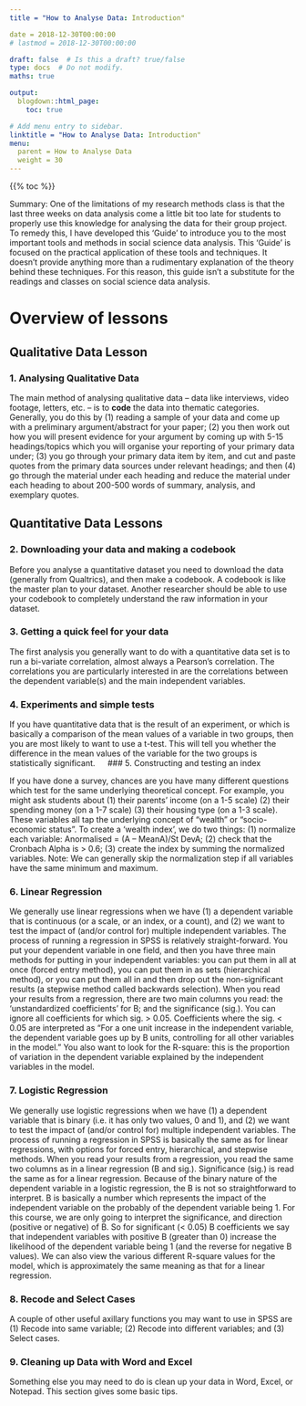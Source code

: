 ```yaml
---
title = "How to Analyse Data: Introduction"

date = 2018-12-30T00:00:00
# lastmod = 2018-12-30T00:00:00

draft: false  # Is this a draft? true/false
type: docs  # Do not modify.
maths: true

output:
  blogdown::html_page:
    toc: true

# Add menu entry to sidebar.
linktitle = "How to Analyse Data: Introduction"
menu:
  parent = How to Analyse Data
  weight = 30
---
```


{{% toc %}}

Summary: One of the limitations of my research methods class is that the last three weeks on data analysis come a little bit too late for students to properly use this knowledge for analysing the data for their group project. To remedy this, I have developed this ‘Guide’ to introduce you to the most important tools and methods in social science data analysis. This ‘Guide’ is focused on the practical application of these tools and techniques. It doesn’t provide anything more than a rudimentary explanation of the theory behind these techniques. For this reason, this guide isn’t a substitute for the readings and classes on social science data analysis.


# Overview of lessons

## Qualitative Data Lesson

### 1. Analysing Qualitative Data

The main method of analysing qualitative data – data like interviews, video footage, letters, etc. – is to **code** the data into thematic categories. Generally, you do this by (1) reading a sample of your data and come up with a preliminary argument/abstract for your paper; (2) you then work out how you will present evidence for your argument by coming up with 5-15 headings/topics which you will organise your reporting of your primary data under; (3) you go through your primary data item by item, and cut and paste quotes from the primary data sources under relevant headings; and then (4) go through the material under each heading and reduce the material under each heading to about 200-500 words of summary, analysis, and exemplary quotes.

## Quantitative Data Lessons

### 2. Downloading your data and making a codebook

Before you analyse a quantitative dataset you need to download the data (generally from Qualtrics), and then make a codebook. A codebook is like the master plan to your dataset. Another researcher should be able to use your codebook to completely understand the raw information in your dataset.

### 3. Getting a quick feel for your data

The first analysis you generally want to do with a quantitative data set is to run a bi-variate correlation, almost always a Pearson’s correlation. The correlations you are particularly interested in are the correlations between the dependent variable(s) and the main independent variables. 

### 4. Experiments and simple tests

If you have quantitative data that is the result of an experiment, or which is basically a comparison of the mean values of a variable in two groups, then you are most likely to want to use a t-test. This will tell you whether the difference in the mean values of the variable for the two groups is statistically significant. 
 
###  5. Constructing and testing an index

If you have done a survey, chances are you have many different questions which test for the same underlying theoretical concept. For example, you might ask students about (1) their parents’ income (on a 1-5 scale) (2) their spending money (on a 1-7 scale) (3) their housing type (on a 1-3 scale). These variables all tap the underlying concept of “wealth” or “socio-economic status”. To create a ‘wealth index’, we do two things: (1) normalize each variable: Anormalised = (A – MeanA)/St DevA; (2) check that the Cronbach Alpha is > 0.6; (3) create the index by summing the normalized variables. Note: We can generally skip the normalization step if all variables have the same minimum and maximum.

###  6. Linear Regression

We generally use linear regressions when we have (1) a dependent variable that is continuous (or a scale, or an index, or a count), and (2) we want to test the impact of (and/or control for) multiple independent variables. The process of running a regression in SPSS is relatively straight-forward. You put your dependent variable in one field, and then you have three main methods for putting in your independent variables: you can put them in all at once (forced entry method), you can put them in as sets (hierarchical method), or you can put them all in and then drop out the non-significant results (a stepwise method called backwards selection). When you read your results from a regression, there are two main columns you read: the ‘unstandardized coefficients’ for B; and the significance (sig.). You can ignore all coefficients for which sig. > 0.05. Coefficients where the sig. < 0.05 are interpreted as “For a one unit increase in the independent variable, the dependent variable goes up by B units, controlling for all other variables in the model.” You also want to look for the R-square: this is the proportion of variation in the dependent variable explained by the independent variables in the model.

###  7. Logistic Regression

We generally use logistic regressions when we have (1) a dependent variable that is binary (i.e. it has only two values, 0 and 1), and (2) we want to test the impact of (and/or control for) multiple independent variables. The process of running a regression in SPSS is basically the same as for linear regressions, with options for forced entry, hierarchical, and stepwise methods. When you read your results from a regression, you read the same two columns as in a linear regression (B and sig.). Significance (sig.) is read the same as for a linear regression. Because of the binary nature of the dependent variable in a logistic regression, the B is not so straightforward to interpret. B is basically a number which represents the impact of the independent variable on the probably of the dependent variable being 1. For this course, we are only going to interpret the significance, and direction (positive or negative) of B. So for significant (< 0.05) B coefficients we say that independent variables with positive B (greater than 0) increase the likelihood of the dependent variable being 1 (and the reverse for negative B values). We can also view the various different R-square values for the model, which is approximately the same meaning as that for a linear regression.

### 8. Recode and Select Cases

A couple of other useful axillary functions you may want to use in SPSS are (1) Recode into same variable; (2) Recode into different variables; and (3) Select cases.

### 9. Cleaning up Data with Word and Excel

Something else you may need to do is clean up your data in Word, Excel, or Notepad. This section gives some basic tips.
